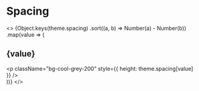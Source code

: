 
<Meta title="Tokens/Spacing" />

# Spacing

<>
  {Object.keys(theme.spacing)
    .sort((a, b) => Number(a) - Number(b))
    .map(value => (
      <div>
        <h2>{value}</h2>
        <p
          className="bg-cool-grey-200"
          style={{ height: theme.spacing[value] }}
        />
      </div>
    ))}
</>
